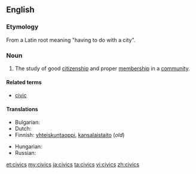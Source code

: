 ==English==

===Etymology===
From a Latin root meaning "having to do with a city".

===Noun===
{{head|en|noun}}

# The study of good [[citizenship]] and proper [[membership]] in a [[community]].

====Related terms====
* [[civic]]

====Translations====
{{trans-top|the study of good citizenship and proper membership in a community}}
* Bulgarian: {{t-|bg|гражданско право|n}}
* Dutch: {{t-|nl|maatschappijleer|f}}
* Finnish: [[yhteiskuntaoppi]], [[kansalaistaito]] (''old'')
{{trans-mid}}
* Hungarian: {{t-|hu|állampolgári ismeretek}}
* Russian: {{t-|ru|граждановедение|n|tr=graždanovédenije|sc=Cyrl}}
{{trans-bottom}}

[[et:civics]]
[[my:civics]]
[[ja:civics]]
[[ta:civics]]
[[vi:civics]]
[[zh:civics]]